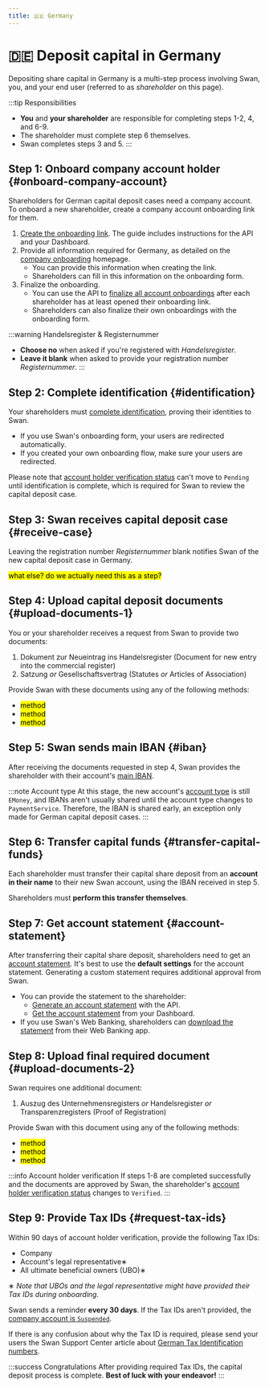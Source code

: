 ```yaml
---
title: 🇩🇪 Germany
---
```


# 🇩🇪 Deposit capital in Germany

Depositing share capital in Germany is a multi-step process involving Swan, you, and your end user (referred to as *shareholder* on this page).

:::tip Responsibilities
- **You** and **your shareholder** are responsible for completing steps 1-2, 4, and 6-9.
- The shareholder must complete step 6 themselves.
- Swan completes steps 3 and 5.
:::

## Step 1: Onboard company account holder {#onboard-company-account}

Shareholders for German capital deposit cases need a company account.
To onboard a new shareholder, create a company account onboarding link for them.

1. [Create the onboarding link](../../onboarding/company/guide-create.mdx). The guide includes instructions for the API and your Dashboard.
1. Provide all information required for Germany, as detailed on the [company onboarding](../../onboarding/company/index.mdx#country-reqs) homepage.
    - You can provide this information when creating the link.
    - Shareholders can fill in this information on the onboarding form.
1. Finalize the onboarding.
    - You can use the API to [finalize all account onboardings](../../onboarding/overview/guide-finalize.mdx) after each shareholder has at least opened their onboarding link.
    - Shareholders can also finalize their own onboardings with the onboarding form.

:::warning Handelsregister & Registernummer
- **Choose no** when asked if you're registered with *Handelsregister*.
- **Leave it blank** when asked to provide your registration number *Registernummer*.
:::

## Step 2: Complete identification {#identification}

Your shareholders must [complete identification](../../users/identifications/index.mdx), proving their identities to Swan.

- If you use Swan's onboarding form, your users are redirected automatically.
- If you created your own onboarding flow, make sure your users are redirected.

Please note that [account holder verification status](../../onboarding/account-holders/index.mdx#verification-process) can't move to `Pending` until identification is complete, which is required for Swan to review the capital deposit case.

## Step 3: Swan receives capital deposit case {#receive-case}

Leaving the registration number *Registernummer* blank notifies Swan of the new capital deposit case in Germany.

<mark>what else? do we actually need this as a step?</mark>

## Step 4: Upload capital deposit documents {#upload-documents-1}

You or your shareholder receives a request from Swan to provide two documents:

1. Dokument zur Neueintrag ins Handelsregister (Document for new entry into the commercial register)
1. Satzung *or* Gesellschaftsvertrag (Statutes *or* Articles of Association)

Provide Swan with these documents using any of the following methods:

- <mark>method</mark>
- <mark>method</mark>
- <mark>method</mark>

## Step 5: Swan sends main IBAN {#iban}

After receiving the documents requested in step 4, Swan provides the shareholder with their account's [main IBAN](../../accounts/ibans/index.mdx#main).

:::note Account type
At this stage, the new account's [account type](../../accounts/index.mdx#account-type-level) is still `EMoney`, and IBANs aren't usually shared until the account type changes to `PaymentService`.
Therefore, the IBAN is shared early, an exception only made for German capital deposit cases.
:::

## Step 6: Transfer capital funds {#transfer-capital-funds}

Each shareholder must transfer their capital share deposit from an **account in their name** to their new Swan account, using the IBAN received in step 5.

Shareholders must **perform this transfer themselves**.

## Step 7: Get account statement {#account-statement}

After transferring their capital share deposit, shareholders need to get an [account statement](../../accounts/index.mdx#account-documents).
It's best to use the **default settings** for the account statement.
Generating a custom statement requires additional approval from Swan.

- You can provide the statement to the shareholder:
    - [Generate an account statement](../../accounts/overview/guide-generate-statement.mdx) with the API.
    - [Get the account statement](../../accounts/overview/guide-generate-statement.mdx#dashboard) from your Dashboard.
- If you use Swan's Web Banking, shareholders can [download the statement](https://support.swan.io/hc/en-150/articles/16649688848925-Downloading-your-account-statement) from their Web Banking app.

## Step 8: Upload final required document {#upload-documents-2}

Swan requires one additional document:

1. Auszug des Unternehmensregisters *or* Handelsregister *or* Transparenzregisters (Proof of Registration)

Provide Swan with this document using any of the following methods:

- <mark>method</mark>
- <mark>method</mark>
- <mark>method</mark>

:::info Account holder verification
If steps 1-8 are completed successfully and the documents are approved by Swan, the shareholder's [account holder verification status](../../onboarding/account-holders/index.mdx#verification-process) changes to `Verified`.
:::

## Step 9: Provide Tax IDs {#request-tax-ids}

Within 90 days of account holder verification, provide the following Tax IDs:

- Company
- Account's legal representative∗
- All ultimate beneficial owners (UBO)∗

∗ *Note that UBOs and the legal representative might have provided their Tax IDs during onboarding.*

Swan sends a reminder **every 30 days**.
If the Tax IDs aren't provided, the [company account is `Suspended`](../../accounts/index.mdx#statuses).

If there is any confusion about why the Tax ID is required, please send your users the Swan Support Center article about [German Tax Identification numbers](https://support.swan.io/hc/en-150/articles/21876111550621-German-Tax-identification-number-Tax-ID).

:::success Congratulations
After providing required Tax IDs, the capital deposit process is complete.
**Best of luck with your endeavor!**
:::